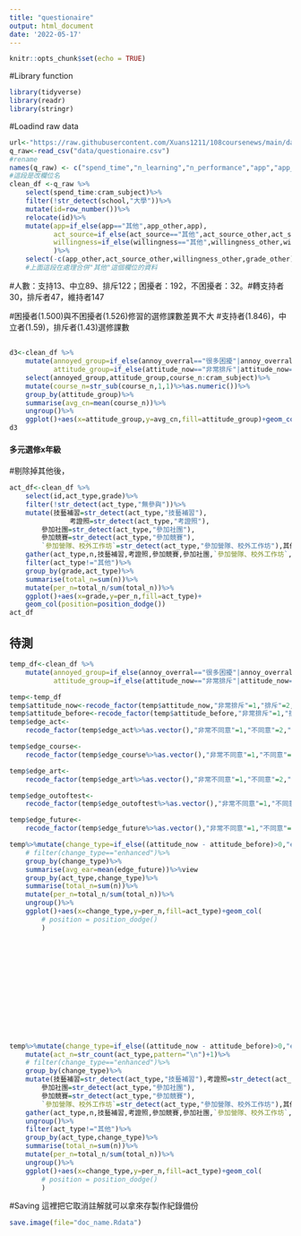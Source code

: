 ```yaml
---
title: "questionaire"
output: html_document
date: '2022-05-17'
---
```


```r
knitr::opts_chunk$set(echo = TRUE)
```
#Library function
```r
library(tidyverse)
library(readr)
library(stringr)
```

#Loadind raw data  
```r
url<-"https://raw.githubusercontent.com/Xuans1211/108coursenews/main/data/questionaire.csv"
q_raw<-read_csv("data/questionaire.csv") 
#rename
names(q_raw) <- c("spend_time","n_learning","n_performance","app","app_other","freq_teacher","freq_student","freq_parent","freq_cram","help_teacher","help_student","help_parent","help_cram","heard_agency","use_agency","agg_overral","agg_feature","agg_quality","agg_outoftest","agg_future","agg_description","edge_course","edge_act","edge_future","edge_art","edge_outoftest","annoy_overral","annoy_time","annoy_orientation","annoy_lackoftime","annoy_docsize","annoy_description","attitude_before","attitude_now","attitude_description","focus_self","focus_professor","course_n","course_type","act_type","act","act_source","act_source_other","willingness","willingness_other","school","school_type","grade","grade_other","gender","cram_school","cram_spend","cram_subject","email","55","56","57","58","59","60","61","62","63")
#這段是改欄位名
clean_df <-q_raw %>%
    select(spend_time:cram_subject)%>%
    filter(!str_detect(school,"大學"))%>%
    mutate(id=row_number())%>%
    relocate(id)%>%
    mutate(app=if_else(app=="其他",app_other,app),
           act_source=if_else(act_source=="其他",act_source_other,act_source),
           willingness=if_else(willingness=="其他",willingness_other,willingness)
           )%>%
    select(-c(app_other,act_source_other,willingness_other,grade_other))
    #上面這段在處理合併"其他"這個欄位的資料

```

#人數：支持13、中立89、排斥122；困擾者：192，不困擾者：32。#轉支持者30，排斥者47，維持者147

#困擾者(1.500)與不困擾者(1.526)修習的選修課數差異不大
#支持者(1.846)，中立者(1.59)，排斥者(1.43)選修課數

## 
```r
d3<-clean_df %>%
    mutate(annoyed_group=if_else(annoy_overral=="很多困擾"|annoy_overral=="有點困擾","困擾者","不困擾者"),
           attitude_group=if_else(attitude_now=="非常排斥"|attitude_now=="排斥","排斥者",if_else(attitude_now=="中立","中立者","支持者")))%>%
    select(annoyed_group,attitude_group,course_n:cram_subject)%>%
    mutate(course_n=str_sub(course_n,1,1)%>%as.numeric())%>%
    group_by(attitude_group)%>%
    summarise(avg_cn=mean(course_n))%>%
    ungroup()%>%
    ggplot()+aes(x=attitude_group,y=avg_cn,fill=attitude_group)+geom_col()+ylim(c(0,4))
d3


```

#### 多元選修x年級 


#剔除掉其他後，
```r

act_df<-clean_df %>%
    select(id,act_type,grade)%>% 
    filter(!str_detect(act_type,"無參與"))%>%
    mutate(技藝補習=str_detect(act_type,"技藝補習"),
               考證照=str_detect(act_type,"考證照"),
        參加社團=str_detect(act_type,"參加社團"),
        參加競賽=str_detect(act_type,"參加競賽"),
        `參加營隊、校外工作坊`=str_detect(act_type,"參加營隊、校外工作坊"),其他=str_detect(act_type,"其他"))%>%
    gather(act_type,n,技藝補習,考證照,參加競賽,參加社團,`參加營隊、校外工作坊`,其他)%>%
    filter(act_type!="其他")%>%
    group_by(grade,act_type)%>%
    summarise(total_n=sum(n))%>%
    mutate(per_n=total_n/sum(total_n))%>%
    ggplot()+aes(x=grade,y=per_n,fill=act_type)+
    geom_col(position=position_dodge())
act_df
```


## 待測  

```r

temp_df<-clean_df %>%
    mutate(annoyed_group=if_else(annoy_overral=="很多困擾"|annoy_overral=="有點困擾","困擾者","不困擾者"),
           attitude_group=if_else(attitude_now=="非常排斥"|attitude_now=="排斥","排斥者",if_else(attitude_now=="中立","中立者","支持者")))

temp<-temp_df    
temp$attitude_now<-recode_factor(temp$attitude_now,"非常排斥"=1,"排斥"=2,"中立"=3,"支持"=4,"非常支持"=5)%>%as.numeric()
temp$attitude_before<-recode_factor(temp$attitude_before,"非常排斥"=1,"排斥"=2,"中立"=3,"支持"=4,"非常支持"=5)%>%as.numeric()
temp$edge_act<-
    recode_factor(temp$edge_act%>%as.vector(),"非常不同意"=1,"不同意"=2,"普通"=3,"同意"=4,"非常同意"=5)%>%as.numeric()

temp$edge_course<-
    recode_factor(temp$edge_course%>%as.vector(),"非常不同意"=1,"不同意"=2,"普通"=3,"同意"=4,"非常同意"=5)%>%as.numeric()

temp$edge_art<-
    recode_factor(temp$edge_art%>%as.vector(),"非常不同意"=1,"不同意"=2,"普通"=3,"同意"=4,"非常同意"=5)%>%as.numeric()

temp$edge_outoftest<-
    recode_factor(temp$edge_outoftest%>%as.vector(),"非常不同意"=1,"不同意"=2,"普通"=3,"同意"=4,"非常同意"=5)%>%as.numeric()

temp$edge_future<-
    recode_factor(temp$edge_future%>%as.vector(),"非常不同意"=1,"不同意"=2,"普通"=3,"同意"=4,"非常同意"=5)%>%as.numeric()

temp%>%mutate(change_type=if_else((attitude_now - attitude_before)>0,"enhanced",if_else((attitude_now - attitude_before)==0,"kept","decreased")))%>%
    # filter(change_type=="enhanced")%>%
    group_by(change_type)%>%
    summarise(avg_ear=mean(edge_future))%>%view
    group_by(act_type,change_type)%>%
    summarise(total_n=sum(n))%>%
    mutate(per_n=total_n/sum(total_n))%>%
    ungroup()%>%
    ggplot()+aes(x=change_type,y=per_n,fill=act_type)+geom_col(
        # position = position_dodge()
        )














temp%>%mutate(change_type=if_else((attitude_now - attitude_before)>0,"enhanced",if_else((attitude_now - attitude_before)==0,"kept","decreased")))%>%
    mutate(act_n=str_count(act_type,pattern="\n")+1)%>%
    # filter(change_type=="enhanced")%>%
    group_by(change_type)%>%
    mutate(技藝補習=str_detect(act_type,"技藝補習"),考證照=str_detect(act_type,"考證照"),
        參加社團=str_detect(act_type,"參加社團"),
        參加競賽=str_detect(act_type,"參加競賽"),
        `參加營隊、校外工作坊`=str_detect(act_type,"參加營隊、校外工作坊"),其他=str_detect(act_type,"其他"))%>% 
    gather(act_type,n,技藝補習,考證照,參加競賽,參加社團,`參加營隊、校外工作坊`,其他)%>%
    ungroup()%>%
    filter(act_type!="其他")%>%
    group_by(act_type,change_type)%>%
    summarise(total_n=sum(n))%>%
    mutate(per_n=total_n/sum(total_n))%>%
    ungroup()%>%
    ggplot()+aes(x=change_type,y=per_n,fill=act_type)+geom_col(
        # position = position_dodge()
        )

```




#Saving
這裡把它取消註解就可以拿來存製作紀錄備份
```r
save.image(file="doc_name.Rdata")
```

